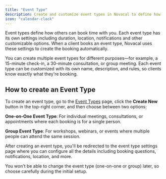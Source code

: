 ```yaml
---
title: "Event Type"
description: Create and customize event types in Novacal to define how clients book appointments with you. Configure duration, availability windows, locations, booking questions, notifications, pricing, and other settings for different meeting types.
icon: "calendar-clock"
---
```


Event types define how others can book time with you. Each event type has its own settings including duration, location, notifications and other customizable options. When a client books an event type, Novacal uses these settings to create the booking automatically.

You can create multiple event types for different purposes—for example, a 15-minute check-in, a 30-minute consultation, or group meeting. Each event type can be customized with its own name, description, and rules, so clients know exactly what they're booking.

## How to create an Event Type

To create an event type, go to the [Event Types](https://app.novacal.io) page, click the **Create New** button in the top-right corner, and then choose between two options:

**One-on-One Event Type**: For individual meetings, consultations, or appointments where each booking is for a single person.

**Group Event Type**: For workshops, webinars, or events where multiple people can attend the same session.

After creating an event type, you'll be redirected to the event type settings page where you can configure all the details including booking questions, notifications, location, and more.

<Warning>
  You won't be able to change the event type (one-on-one or group) later, so
  choose carefully during the initial setup.
</Warning>
